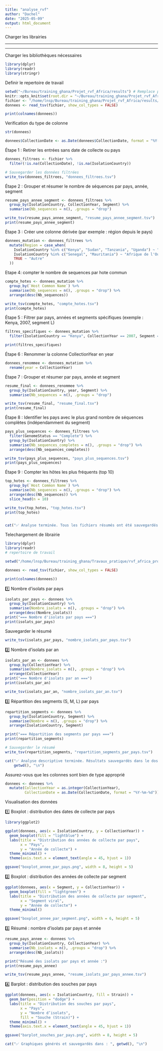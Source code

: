 ```yaml
---
title: "analyse_rvf"
author: "Dachel"
date: "2025-05-09"
output: html_document
---
```


Charger les librairies

------------------------------------------------------------------------

------------------------------------------------------------------------

Charger les bibliothèques nécessaires

```r
library(dplyr)
library(readr)
library(stringr)
```

Definir le repertoire de travail

```r
setwd("~/Bureau/training_ghana/Projet_rvf_Africa/results") # Remplace par ton chemin réel
knitr::opts_knit$set(root.dir = "~/Bureau/training_ghana/Projet_rvf_Africa/results")
fichier <- "/home/lnsp/Bureau/training_ghana/Projet_rvf_Africa/results/metadata_clean.tsv"
donnees <- read_tsv(fichier, show_col_types = FALSE)

print(colnames(donnees))

```

Verification du type de colonne

```r
str(donnees)

donnees$CollectionDate <- as.Date(donnees$CollectionDate, format = "%Y-%m-%d")
```

Étape 1 : Retirer les entrées sans date de collecte ou pays

```r
donnees_filtrees <- fichier %>%
  filter(!is.na(CollectionDate), !is.na(IsolationCountry))

# Sauvegarder les données filtrées
write_tsv(donnees_filtrees, "donnees_filtrees.tsv")
```

Étape 2 : Grouper et résumer le nombre de séquences par pays, année, segment

```r
resume_pays_annee_segment <- donnees_filtrees %>%
  group_by(IsolationCountry, CollectionYear, Segment) %>%
  summarise(Nb_sequences = n(), .groups = "drop")

write_tsv(resume_pays_annee_segment, "resume_pays_annee_segment.tsv")
print(resume_pays_annee_segment)
```

Étape 3 : Créer une colonne dérivée (par exemple : région depuis le pays)

```r
donnees_mutation <- donnees_filtrees %>%
  mutate(Region = case_when(
    IsolationCountry %in% c("Kenya", "Sudan", "Tanzania", "Uganda") ~ "Afrique de l'Est",
    IsolationCountry %in% c("Senegal", "Mauritania") ~ "Afrique de l'Ouest",
    TRUE ~ "Autre"
  ))
```

Etape 4: compter le nombre de sequences par hote commun

```r
compte_hotes <- donnees_mutation %>%
  group_by(`Host Common Name`) %>%
  summarise(Nb_sequences = n(), .groups = "drop") %>%
  arrange(desc(Nb_sequences))

write_tsv(compte_hotes, "compte_hotes.tsv")
print(compte_hotes)
```

Étape 5 : Filtrer par pays, années et segments spécifiques (exemple : Kenya, 2007, segment L)

```r

filtres_specifiques <- donnees_mutation %>%
  filter(IsolationCountry == "Kenya", CollectionYear == 2007, Segment == "L")

print(filtres_specifiques)
```

Étape 6 : Renommer la colonne CollectionYear en year

```r
donnees_renommee <- donnees_mutation %>%
  rename(year = CollectionYear)
```

Étape 7 : Grouper et résumer par pays, année et segment

```r
resume_final <- donnees_renommee %>%
  group_by(IsolationCountry, year, Segment) %>%
  summarise(Nb_sequences = n(), .groups = "drop")

write_tsv(resume_final, "resume_final.tsv")
print(resume_final)
```

Étape 8 : Identifier les pays avec le plus grand nombre de séquences complètes (indépendamment du segment)

```r
pays_plus_sequences <- donnees_filtrees %>%
  filter(GenomeStatus == "Complete") %>%
  group_by(IsolationCountry) %>%
  summarise(Nb_sequences_completes = n(), .groups = "drop") %>%
  arrange(desc(Nb_sequences_completes))

write_tsv(pays_plus_sequences, "pays_plus_sequences.tsv")
print(pays_plus_sequences)
```

Étape 9 : Compter les hôtes les plus fréquents (top 10)

```r
top_hotes <- donnees_filtrees %>%
  group_by(`Host Common Name`) %>%
  summarise(Nb_sequences = n(), .groups = "drop") %>%
  arrange(desc(Nb_sequences)) %>%
  slice_head(n = 10)

write_tsv(top_hotes, "top_hotes.tsv")
print(top_hotes)


cat("✅ Analyse terminée. Tous les fichiers résumés ont été sauvegardés dans le répertoire : ", getwd(), "\n")
```

Telechargement de librairie

```r
library(dplyr)
library(readr)
# repertoire de travail

setwd("/home/lnsp/Bureau/training_ghana/Travaux_pratique/rvf_africa_projet/resultats")

donnees <- read_tsv(fichier, show_col_types = FALSE)

print(colnames(donnees))
```

1️⃣ Nombre d'isolats par pays

```r
isolats_par_pays <- donnees %>%
  group_by(IsolationCountry) %>%
  summarise(Nombre_isolats = n(), .groups = "drop") %>%
  arrange(desc(Nombre_isolats))
print("=== Nombre d'isolats par pays ===")
print(isolats_par_pays)

```

Sauvegarder le résumé

```r
write_tsv(isolats_par_pays, "nombre_isolats_par_pays.tsv")
```

2️⃣ Nombre d'isolats par an

```r
isolats_par_an <- donnees %>%
  group_by(CollectionYear) %>%
  summarise(Nombre_isolats = n(), .groups = "drop") %>%
  arrange(CollectionYear)
print("=== Nombre d'isolats par an ===")
print(isolats_par_an)

write_tsv(isolats_par_an, "nombre_isolats_par_an.tsv")
```

3️⃣ Répartition des segments (S, M, L) par pays

```r
repartition_segments <- donnees %>%
  group_by(IsolationCountry, Segment) %>%
  summarise(Nombre = n(), .groups = "drop") %>%
  arrange(IsolationCountry, Segment)

print("=== Répartition des segments par pays ===")
print(repartition_segments)

# Sauvegarder le résumé
write_tsv(repartition_segments, "repartition_segments_par_pays.tsv")

cat("✅ Analyse descriptive terminée. Résultats sauvegardés dans le dossier : ",
    getwd(), "\n")
```

Assurez-vous que les colonnes sont bien de type approprié

```r
donnees <- donnees %>%
  mutate(CollectionYear = as.integer(CollectionYear),
         CollectionDate = as.Date(CollectionDate, format = "%Y-%m-%d"))
```

Visualisation des données

1️⃣ Boxplot : distribution des dates de collecte par pays

```r
library(ggplot2)

ggplot(donnees, aes(x = IsolationCountry, y = CollectionYear)) +
  geom_boxplot(fill = "lightblue") +
  labs(title = "Distribution des années de collecte par pays",
       x = "Pays",
       y = "Année de collecte") +
  theme_minimal() +
  theme(axis.text.x = element_text(angle = 45, hjust = 1))

ggsave("boxplot_annee_par_pays.png", width = 8, height = 5)
```

2️⃣ Boxplot : distribution des années de collecte par segment

```r
ggplot(donnees, aes(x = Segment, y = CollectionYear)) +
  geom_boxplot(fill = "lightgreen") +
  labs(title = "Distribution des années de collecte par segment",
       x = "Segment viral",
       y = "Année de collecte") +
  theme_minimal()

ggsave("boxplot_annee_par_segment.png", width = 6, height = 5)
```

3️⃣ Résumé : nombre d’isolats par pays et année

```r
resume_pays_annee <- donnees %>%
  group_by(IsolationCountry, CollectionYear) %>%
  summarise(Nb_isolats = n(), .groups = "drop") %>%
  arrange(desc(Nb_isolats))

print("Résumé des isolats par pays et année :")
print(resume_pays_annee)

write_tsv(resume_pays_annee, "resume_isolats_par_pays_annee.tsv")
```

4️⃣ Barplot : distribution des souches par pays

```r
ggplot(donnees, aes(x = IsolationCountry, fill = Strain)) +
  geom_bar(position = "dodge") +
  labs(title = "Distribution des souches par pays",
       x = "Pays",
       y = "Nombre d’isolats",
       fill = "Souche (Strain)") +
  theme_minimal() +
  theme(axis.text.x = element_text(angle = 45, hjust = 1))

ggsave("barplot_souches_par_pays.png", width = 8, height = 5)

cat("✅ Graphiques générés et sauvegardés dans : ", getwd(), "\n")
```

```         
```

